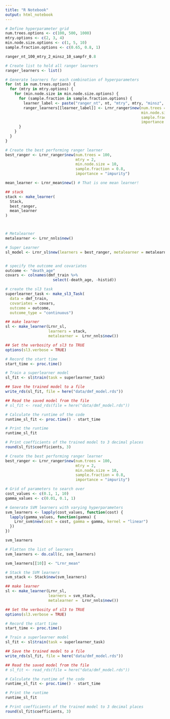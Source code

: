 ```yaml
---
title: "R Notebook"
output: html_notebook
---
```



```r
# Define hyperparameter grid
num.trees.options <- c(100, 500, 1000)
mtry.options <- c(2, 3, 4)
min.node.size.options <- c(1, 5, 10)
sample.fraction.options <- c(0.65, 0.8, 1)

ranger_nt_100_mtry_2_minsz_10_sampfr_0.8	

```



```r
# Create list to hold all ranger learners
ranger_learners <- list()

# Generate learners for each combination of hyperparameters
for (nt in num.trees.options) {
  for (mtry in mtry.options) {
    for (min.node.size in min.node.size.options) {
      for (sample.fraction in sample.fraction.options) {
        learner_label <- paste("ranger_nt", nt, "mtry", mtry, "minsz", min.node.size, "sampfr", sample.fraction, sep="_")
        ranger_learners[[learner_label]] <- Lrnr_ranger$new(num.trees = nt, mtry = mtry, 
                                                            min.node.size = min.node.size, 
                                                            sample.fraction = sample.fraction, 
                                                            importance = "impurity")
      }
    }
  }
}

# Create the best performing ranger learner
best_ranger <- Lrnr_ranger$new(num.trees = 100, 
                               mtry = 2, 
                               min.node.size = 10, 
                               sample.fraction = 0.8,
                               importance = "impurity")

mean_learner <- Lrnr_mean$new() # That is one mean learner!


```


```r
## stack 
stack <- make_learner(
  Stack,
  best_ranger, 
  mean_learner
)



# Metalearner
metalearner <- Lrnr_nnls$new()

# Super Learner
sl_model <- Lrnr_sl$new(learners = best_ranger, metalearner = metalearner)


# specify the outcome and covariates
outcome <- "death_age"
covars <- colnames(dmf_train %>% 
                     select(-death_age, -histid))

# create the sl3 task
superlearner_task <- make_sl3_Task(
  data = dmf_train,
  covariates = covars, 
  outcome = outcome,
  outcome_type = "continuous")

## make learner 
sl <- make_learner(Lrnr_sl, 
                   learners = stack,
                   metalearner =  Lrnr_nnls$new())
```


```r
## Set the verbosity of sl3 to TRUE
options(sl3.verbose = TRUE)

# Record the start time
start_time <- proc.time()

# Train a superlearner model
sl_fit <- sl$train(task = superlearner_task)

## Save the trained model to a file
write_rds(sl_fit, file = here("data/dmf_model.rds"))

## Read the saved model from the file
# sl_fit <- read_rds(file = here("data/dmf_model.rds"))

# Calculate the runtime of the code
runtime_sl_fit <- proc.time() - start_time

# Print the runtime
runtime_sl_fit

# Print coefficients of the trained model to 3 decimal places
round(sl_fit$coefficients, 3)
```

```r
# Create the best performing ranger learner
best_ranger <- Lrnr_ranger$new(num.trees = 100, 
                               mtry = 2, 
                               min.node.size = 10, 
                               sample.fraction = 0.8,
                               importance = "impurity")
```




```r
# Grid of parameters to search over
cost_values <- c(0.1, 1, 10)
gamma_values <- c(0.01, 0.1, 1)

# Generate SVM learners with varying hyperparameters
svm_learners <- lapply(cost_values, function(cost) {
  lapply(gamma_values, function(gamma) {
    Lrnr_svm$new(cost = cost, gamma = gamma, kernel = "linear")
  })
})

svm_learners

# Flatten the list of learners
svm_learners <- do.call(c, svm_learners)

svm_learners[[10]] <- "Lrnr_mean"
```



```r
# Stack the SVM learners
svm_stack <- Stack$new(svm_learners)
```


```r
## make learner 
sl <- make_learner(Lrnr_sl, 
                   learners = svm_stack,
                   metalearner =  Lrnr_nnls$new())
```



```r
## Set the verbosity of sl3 to TRUE
options(sl3.verbose = TRUE)

# Record the start time
start_time <- proc.time()

# Train a superlearner model
sl_fit <- sl$train(task = superlearner_task)

## Save the trained model to a file
write_rds(sl_fit, file = here("data/dmf_model.rds"))

## Read the saved model from the file
# sl_fit <- read_rds(file = here("data/dmf_model.rds"))

# Calculate the runtime of the code
runtime_sl_fit <- proc.time() - start_time

# Print the runtime
runtime_sl_fit

# Print coefficients of the trained model to 3 decimal places
round(sl_fit$coefficients, 3)
```

